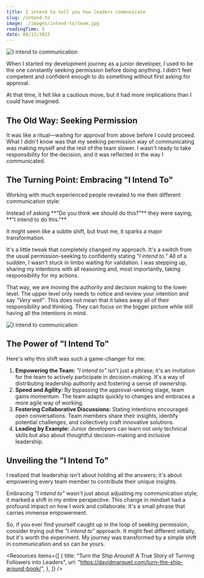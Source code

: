 ```yaml
---
title: I intend to tell you how leaders communicate
slug: /intend-to
image: ./images/intend-to/team.jpg
readingTime: 5
date: 08/13/2023
---
```


<Intro
  title={props.pageContext.frontmatter.title}
  readingTime={props.pageContext.frontmatter.readingTime}
  date={props.pageContext.frontmatter.date}
/>

![I intend to communication](./images/intend-to/team.jpg)

When I started my development journey as a junior developer, I used to be the one constantly seeking permission before doing anything.
I didn't feel competent and confident enough to do something without first asking for approval.

At that time, it felt like a cautious move, but it had more implications than I could have imagined.

## **The Old Way: Seeking Permission**

It was like a ritual—waiting for approval from above before I could proceed.
What I didn't know was that my seeking permission way of communicating was making myself and the rest of the team slower.
I wasn't ready to take responsibility for the decision, and it was reflected in the way I communicated.

## **The Turning Point: Embracing "I Intend To"**

Working with much experienced people revealed to me their different communication style:

<Quote>
  Instead of asking **"Do you think we should do this?"** they were saying, **"I
  intend to do this."**
</Quote>

It might seem like a subtle shift, but trust me, it sparks a major transformation.

It's a little tweak that completely changed my approach. It's a switch from the usual permission-seeking to confidently stating _"I intend to."_
All of a sudden, I wasn't stuck in limbo waiting for validation.
I was stepping up, sharing my intentions with all reasoning and, most importantly, taking responsibility for my actions.

That way, we are moving the authority and decision making to the lower level.
The upper level only needs to notice and review your intention and say _"Very well"_.
This does not mean that it takes away all of their responsibility and thinking.
They can focus on the bigger picture while still having all the intentions in mind.

![I intend to communication](./images/intend-to/animation.gif)

## **The Power of "I Intend To"**

Here's why this shift was such a game-changer for me:

1. **Empowering the Team:** _"I intend to"_ isn't just a phrase; it's an invitation for the team to actively participate in decision-making. It's a way of distributing leadership authority and fostering a sense of ownership.
2. **Speed and Agility:** By bypassing the approval-seeking stage, team gains momentum. The team adapts quickly to changes and embraces a more agile way of working.
3. **Fostering Collaborative Discussions:** Stating intentions encouraged open conversations. Team members share their insights, identify potential challenges, and collectively craft innovative solutions.
4. **Leading by Example:** Junior developers can learn not only technical skills but also about thoughtful decision-making and inclusive leadership.

## **Unveiling the "I Intend To"**

I realized that leadership isn't about holding all the answers; it's about empowering every team member to contribute their unique insights.

Embracing _"I intend to"_ wasn't just about adjusting my communication style; it marked a shift in my entire perspective.
This change in mindset had a profound impact on how I work and collaborate. It's a small phrase that carries immense empowerment.

So, if you ever find yourself caught up in the loop of seeking permission, consider trying out the _"I intend to"_ approach. It might feel different initially, but it's worth the experiment.
My journey was transformed by a simple shift in communication and so can be yours.

<Divider />

<Resources
  items={[
    {
      title:
        "Turn the Ship Around! A True Story of Turning Followers into Leaders",
      url: "https://davidmarquet.com/turn-the-ship-around-book/",
    },
  ]}
/>
